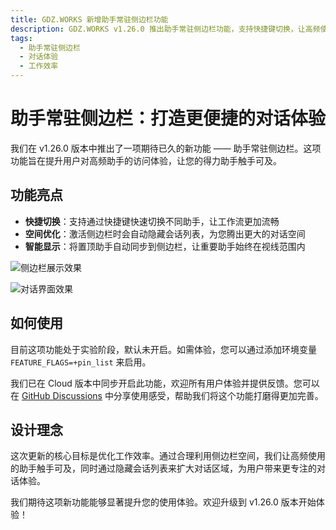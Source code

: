 ```yaml
---
title: GDZ.WORKS 新增助手常驻侧边栏功能
description: GDZ.WORKS v1.26.0 推出助手常驻侧边栏功能，支持快捷键切换，让高频使用的助手触手可及，大幅提升使用效率。
tags:
  - 助手常驻侧边栏
  - 对话体验
  - 工作效率
---
```


# 助手常驻侧边栏：打造更便捷的对话体验

我们在 v1.26.0 版本中推出了一项期待已久的新功能 —— 助手常驻侧边栏。这项功能旨在提升用户对高频助手的访问体验，让您的得力助手触手可及。

## 功能亮点

- **快捷切换**：支持通过快捷键快速切换不同助手，让工作流更加流畅
- **空间优化**：激活侧边栏时会自动隐藏会话列表，为您腾出更大的对话空间
- **智能显示**：将置顶助手自动同步到侧边栏，让重要助手始终在视线范围内

![侧边栏展示效果](https://github.com/user-attachments/assets/6935e155-4a1d-4ab7-a61a-2b813d65bb7b)

![对话界面效果](https://github.com/user-attachments/assets/c68e88e4-cf2e-4122-82bc-89ba193b1eb4)

## 如何使用

目前这项功能处于实验阶段，默认未开启。如需体验，您可以通过添加环境变量 `FEATURE_FLAGS=+pin_list` 来启用。

我们已在 Cloud 版本中同步开启此功能，欢迎所有用户体验并提供反馈。您可以在 [GitHub Discussions](https://github.com/lobehub/lobe-chat/discussions/4515) 中分享使用感受，帮助我们将这个功能打磨得更加完善。

## 设计理念

这次更新的核心目标是优化工作效率。通过合理利用侧边栏空间，我们让高频使用的助手触手可及，同时通过隐藏会话列表来扩大对话区域，为用户带来更专注的对话体验。

我们期待这项新功能能够显著提升您的使用体验。欢迎升级到 v1.26.0 版本开始体验！
